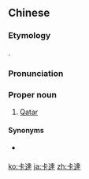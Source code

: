 {{also|卡达}}
==Chinese==
{{zh-forms|s=卡达|gloss=-}}

===Etymology===
{{bor|zh|en|Qatar}}.

===Pronunciation===
{{zh-pron
|m=Kǎdá
|c=kaa1 daat6
|cat=pn
}}

===Proper noun===
{{zh-proper noun}}

# {{lb|zh|Taiwan}} [[Qatar]]

====Synonyms====
* {{qualifier|Mainland China}} {{zh-l|卡塔爾}}

{{zh-cat|Countries}}

[[ko:卡達]]
[[ja:卡達]]
[[zh:卡達]]